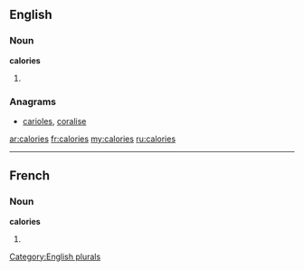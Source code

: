 ==English==

===Noun===
'''calories'''

# {{plural of|[[calorie]]}}

===Anagrams===
* [[carioles#English|carioles]], [[coralise#English|coralise]]

[[Category:English plurals]]

[[ar:calories]]
[[fr:calories]]
[[my:calories]]
[[ru:calories]]

----
==French==

===Noun===
'''calories''' {{f}}

# {{plural of|[[calorie]]|lang=fr}}
{{rfc-auto}}